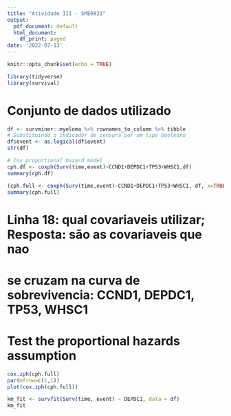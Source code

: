 ```yaml
---
title: "Atividade III - SME0821"
output:
  pdf_document: default
  html_document:
    df_print: paged
date: '2022-07-13'
---
```

```r
knitr::opts_chunk$set(echo = TRUE)
```


```r
library(tidyverse)
library(survival)
```

# Conjunto de dados utilizado
```r
df <- survminer::myeloma %>% rownames_to_column %>% tibble
# Substituindo o indicador de censura por um tipo booleano
df$event <- as.logical(df$event)
str(df)
```

```r
# Cox proportional hazard model
cph.df <- coxph(Surv(time,event)~CCND1+DEPDC1+TP53+WHSC1,df)
summary(cph.df)
```

```r
(cph.full <- coxph(Surv(time,event)~CCND1+DEPDC1+TP53+WHSC1, df, x=TRUE))
summary(cph.full)
```

# Linha 18: qual covariaveis utilizar; Resposta: são as covariaveis que nao 
# se cruzam na curva de sobrevivencia: CCND1, DEPDC1, TP53, WHSC1

# Test the proportional hazards assumption

```r
cox.zph(cph.full)
par(mfrow=c(1,1))
plot(cox.zph(cph.full))

km_fit <- survfit(Surv(time, event) ~ DEPDC1, data = df)
km_fit
```
